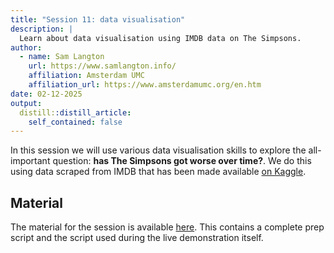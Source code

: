 ```yaml
---
title: "Session 11: data visualisation"
description: |
  Learn about data visualisation using IMDB data on The Simpsons.
author:
  - name: Sam Langton
    url: https://www.samlangton.info/
    affiliation: Amsterdam UMC
    affiliation_url: https://www.amsterdamumc.org/en.htm
date: 02-12-2025
output:
  distill::distill_article:
    self_contained: false
---
```


In this session we will use various data visualisation skills to explore the all-important question: **has The Simpsons got worse over time?**. We do this using data scraped from IMDB that has been made available [on Kaggle](https://www.kaggle.com/datasets/hod101s/simpsons-imdb-ratings?resource=download).

## Material

The material for the session is available [here](https://github.com/langtonhugh/rum_umc/tree/main/session_material/scripts). This contains a complete prep script and the script used during the live demonstration itself.



